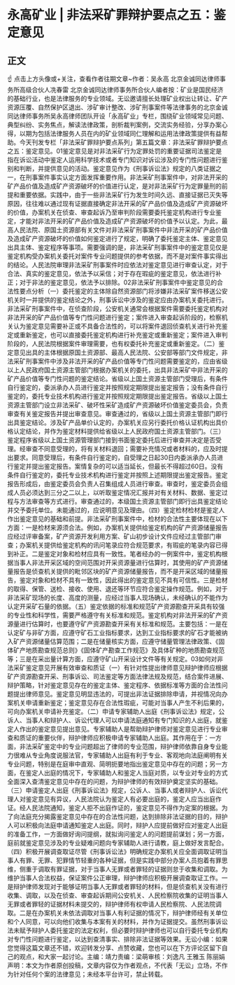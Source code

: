 # 永高矿业 | 非法采矿罪辩护要点之五：鉴定意见
## 正文
☝ 点击上方头像或+关注，查看作者往期文章~作者：吴永高 北京金诚同达律师事务所高级合伙人冼春雷 北京金诚同达律师事务所合伙人编者按：矿业是国民经济的基础行业，也是法律服务的专业领域。无讼邀请擅长处理矿业权出让转让、矿产资源压覆、自然保护区退出、涉矿审计整改、涉矿刑事案件等法律事务的北京金诚同达律师事务所吴永高律师团队开设「永高矿业」专栏，围绕矿业领域常见问题、典型纠纷、实务焦点，解读法律政策，剖析裁判案例，交流实务经验，分享办案心得，以期为包括法律服务人员在内的矿业领域同仁理解和运用法律政策提供有益帮助。今天刊发专栏「非法采矿罪辩护要点系列」第五篇文章：非法采矿罪辩护要点之五：鉴定意见。01鉴定意见是对非法采矿行为定罪处罚的重要证据司法鉴定是指在诉讼活动中鉴定人运用科学技术或者专门知识对诉讼涉及的专门性问题进行鉴别和判断，并提供意见的活动。鉴定意见作为《刑事诉讼法》规定的八类证据之一，在刑事案件事实认定方面发挥重要作用。非法采矿刑事案件中，对非法开采的矿产品价值及造成矿产资源破坏的价值进行认定，是对非法采矿行为定罪量刑的前提和重要依据。实践中，由于一些非法采矿行为发生时间久远、直接证据已灭失等原因，往往难以通过现有证据直接确定非法开采的矿产品价值及造成矿产资源破坏的价值，办案机关在侦查、审查起诉乃至审判阶段需要委托鉴定机构进行专业鉴定，才能对非法开采的矿产品价值及造成矿产资源破坏的价值予以认定。为此，最高人民法院、原国土资源部有关文件对非法采矿刑事案件中非法开采的矿产品价值及造成矿产资源破坏的价值如何鉴定进行了规定，明确了委托鉴定主体、鉴定意见出具主体、鉴定程序等事项。需要强调的是，非法采矿刑事案件中的鉴定意见仅是鉴定机构受办案机关委托对案件专业问题提供的参考依据，而不是对案件事实得出的结论。人民法院审理非法采矿刑事案件时应依法对鉴定意见进行审查认定，对于合法、真实的鉴定意见，依法予以采信；对于存在瑕疵的鉴定意见，依法进行补正；对于非法的鉴定意见，依法予以排除。02非法采矿刑事案件中鉴定意见的合法性要点分析（一）委托鉴定的主体除自然资源部门将涉嫌非法采矿案件移送公安机关时一并提供的鉴定结论之外，刑事诉讼中涉及的鉴定应由办案机关委托进行。非法采矿刑事案件中，在侦查阶段，公安机关通常会根据案件需要委托鉴定机构对非法开采的矿产品价值等专门性问题进行鉴定；案件进入审查起诉阶段的，检察机关认为鉴定意见需要补正或不具备合法性的，可以将案件退回侦查机关进行补充鉴定或重新鉴定，也可以直接委托鉴定机构进行补充鉴定或重新鉴定；案件进入审判阶段的，人民法院根据案件审理需要，也有权委托补充鉴定或重新鉴定。（二）鉴定意见出具的主体根据原国土资源部、最高人民法院、公安部等部门文件规定，非法采矿刑事案件中涉及非法开采的矿产品价值等专门性问题需要鉴定的，应由省级以上人民政府国土资源主管部门根据办案机关的委托，出具非法采矿中非法开采的矿产品价值等专门性问题的鉴定结论。省级以上国土资源主管部门受理后，有条件自行鉴定的，委派承办人员进行鉴定并按照规定期限提出鉴定报告；没有条件自行鉴定的，委托专业技术机构进行鉴定并按照规定期限提出鉴定报告。省级以上国土资源主管部门设立非法采矿、破坏性采矿造成矿产资源破坏价值鉴定委员会，负责审查有关鉴定报告并提出审查意见。审查通过的，省级以上国土资源主管部门即行出具鉴定结论。涉及矿产品单价认定的，办案机关应另行委托价格认证机构出具价格认定结论，并作为鉴定材料提供给省级以上人民政府国土资源主管部门。（三）鉴定程序省级以上国土资源管理部门接到书面鉴定委托后进行审查并决定是否受理。经审查不同意受理的，将有关材料退回；需要补充情况或者材料的，应及时提出要求。同意受理后，有条件自行鉴定的，自受理之日起30日内委派承办人员进行鉴定并提出鉴定报告。案情复杂的可以适当延长，但最长不得超过60日。没有条件自行鉴定的，委托专业技术机构进行鉴定并按照上述期限提出鉴定报告。鉴定报告形成后，由鉴定委员会负责人召集组成人员进行审查。审查时，鉴定委员会组成人员必须达到三分之二以上，以听取鉴定情况汇报并对有关材料、数据、鉴定过程与方法审查等方式进行。审查通过的，本级国土资源主管部门即行出具鉴定结论并交予委托单位。未能通过的，应说明意见及理由。（四）鉴定检材检材是鉴定人作出鉴定意见的基础和前提。非法采矿刑事案件中，检材的合法性主要体现在以下方面：一是检材来源须合法。例如，办案机关提供给鉴定机构的矿产资源储量报告应经过评审备案，矿产资源开发利用方案、矿山初步设计文件应经过主管部门审查；办案机关提供给鉴定机构的讯问笔录应符合规范要求，有瑕疵的笔录内容已得到补正。二是鉴定对象和检材应具有一致性。笔者经办的一例案件中，鉴定机构根据当事人非法开采区域的空间范围对开采资源量进行估算时，其使用的矿产资源储量报告是侦查机关提供的毗邻区块的矿产资源储量报告，而不是开采区域的储量报告，鉴定对象和检材不具有一致性，因此得出的鉴定意见不具有可信性。三是检材的取得、保管、送检、接收、使用、退还等环节应符合鉴定操作规范。例如，对于非法采矿现场的长度、高度的测量，应经过当事人现场确认，未经确认的不能作为认定开采矿石量的依据。（五）鉴定依据的标准和规范矿产资源勘查开采具有较强的专业性和科学性，需要严格遵守有关标准和规范。鉴定机构对非法开采的矿产资源量进行估算时，也要遵守矿产资源勘查开采有关标准和规范。主要包括：一是在认定矿与非矿方面，应遵守矿石工业指标要求，达到工业指标要求的矿石才能被纳入矿产资源储量估算范围；二是在储量核实方面，应遵守储量管理法律政策、《固体矿产地质勘查规范总则》《固体矿产勘查工作规范》及具体矿种的地质勘查规范等；三是在采出量计算方面，应遵守矿山开采设计文件等有关规定。03如何对非法采矿鉴定意见开展有效审查和质证（一）有针对性提出律师意见辩护律师应根据矿产资源勘查开采、刑事诉讼、司法鉴定等方面法律法规及规范，结合案件进展、辩护策略，针对鉴定意见存在的鉴定主体、鉴定程序、依据标准等方面的合法性问题提出律师意见。鉴定意见明显违法的，可提出非法证据排除申请，并视情况向办案机关申请重新鉴定；鉴定意见存在合法性瑕疵，可能对当事人产生不利后果的，可向办案机关申请补充鉴定。（二）申请专家辅助人出庭《刑事诉讼法》规定，公诉人、当事人和辩护人、诉讼代理人可以申请法庭通知有专门知识的人出庭，就鉴定人作出的鉴定意见提出意见。专家辅助人是帮助辩护律师对鉴定意见进行专业审查和质证的重要伙伴，辩护律师应积极申请专家辅助人出庭。其作用在于：一方面，非法采矿鉴定中的专业问题超出了律师的专业范围，辩护律师依靠自身专业能力很难从专业角度说服法官，专家辅助人出庭有利于专业、客观地向法庭阐明有关专业问题，特别是在庭审中直观、简明扼要地指出鉴定意见中存在的问题；另一方面，在鉴定人出庭的情况下，专家辅助人和鉴定人当庭对质，以专业对专业的方式全面深入查清鉴定意见中存在的问题，为辩护律师的有效辩护奠定坚实的基础。（三）申请鉴定人出庭《刑事诉讼法》规定，公诉人、当事人或者辩护人、诉讼代理人对鉴定意见有异议，人民法院认为鉴定人有必要出庭的，鉴定人应当出庭作证。经人民法院通知，鉴定人拒不出庭作证的，鉴定意见不得作为定案的根据。为了向法庭充分揭露鉴定意见中存在的合法性问题，达到排除非法证据的目的，辩护人可以积极向法庭申请通知鉴定人出庭。同时，辩护人应提前做好应对鉴定人出庭的准备工作，一方面做好询问提纲，就拟询问鉴定人的问题提前谋划；另一方面，庭前就鉴定意见涉及的专业疑难问题向专家辅助人进行请教，庭上做好发言配合。（四）积极开展调查取证尽管《刑事诉讼法》明确规定办案机关应全面调取证明当事人有罪、无罪、犯罪情节轻重的各种证据，但是实践中部分办案人员抱着有罪思维，侧重于调取有罪证据，对于当事人无罪或者罪轻的证据则怠于收集和调取。为维护当事人合法权益，保证案件公正审理，辩护律师应积极开展调查取证工作。一是辩护律师发现对于能够证明当事人无罪或者罪轻的材料，但是侦查机关没有进行收集、调取，以及在侦查、审查起诉期间公安机关、人民检察院收集的证明当事人无罪或者罪轻的证据材料未提交的，辩护律师有权申请人民检察院、人民法院调取。二是在办案机关未依法调取对当事人有利证据的情况下，辩护律师经有关单位和个人同意，可以向他们收集与本案有关的材料，并作为证据提交。虽然刑事诉讼法未赋予辩护人委托鉴定的法定权利，但必要时辩护律师也可以自行委托专业机构对专门性问题进行鉴定，以达到查清事实、排除非法证据等效果。无讼小编：如果您觉得这篇文章还不错，欢迎转发分享、点赞收藏，您也可以在下方评论区留下自己的观点，和大家一起讨论。主编：靖力责编：梁萌审核：刘逸凡 王雅玉 陈丽娟声明：本文为作者原创投稿，文章内容仅为作者观点，不代表「无讼」立场，不作为针对任何个案的法律意见；未经本平台许可，禁止转载。